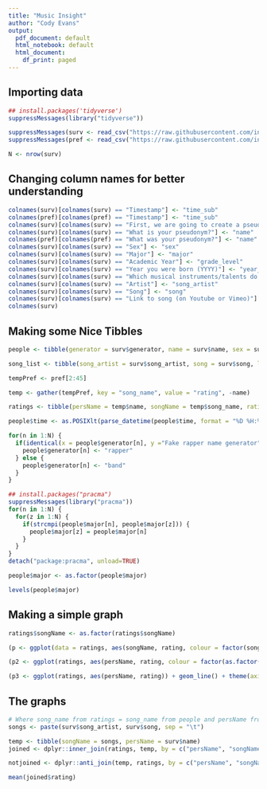 ---
title: "Music Insight"
author: "Cody Evans"
output:
  pdf_document: default
  html_notebook: default
  html_document:
    df_print: paged
---

## Importing data

```{r}
## install.packages('tidyverse')
suppressMessages(library("tidyverse"))

suppressMessages(surv <- read_csv("https://raw.githubusercontent.com/introdsci/MusicSurvey/master/music-survey.csv"))
suppressMessages(pref <- read_csv("https://raw.githubusercontent.com/introdsci/MusicSurvey/master/preferences-survey.csv"))

N <- nrow(surv)

```

## Changing column names for better understanding

```{r}
colnames(surv)[colnames(surv) == "Timestamp"] <- "time_sub"
colnames(pref)[colnames(pref) == "Timestamp"] <- "time_sub"
colnames(surv)[colnames(surv) == "First, we are going to create a pseudonym for you to keep this survey anonymous (more or less). Which pseudonym generator would you prefer?"] <- "generator"
colnames(surv)[colnames(surv) == "What is your pseudonym?"] <- "name"
colnames(pref)[colnames(pref) == "What was your pseudonym?"] <- "name"
colnames(surv)[colnames(surv) == "Sex"] <- "sex"
colnames(surv)[colnames(surv) == "Major"] <- "major"
colnames(surv)[colnames(surv) == "Academic Year"] <- "grade_level"
colnames(surv)[colnames(surv) == "Year you were born (YYYY)"] <- "year_born"
colnames(surv)[colnames(surv) == "Which musical instruments/talents do you play? (Select all that apply)"] <- "instrument"
colnames(surv)[colnames(surv) == "Artist"] <- "song_artist"
colnames(surv)[colnames(surv) == "Song"] <- "song"
colnames(surv)[colnames(surv) == "Link to song (on Youtube or Vimeo)"] <- "link"
colnames(surv)

```

## Making some Nice Tibbles

```{r}
people <- tibble(generator = surv$generator, name = surv$name, sex = surv$sex, major = surv$major, grade_level = surv$grade_level, year_born = surv$year_born, instrument = surv$instrument, time = surv$time_sub)

song_list <- tibble(song_artist = surv$song_artist, song = surv$song, link = surv$link, name = surv$name)

tempPref <- pref[2:45]

temp <- gather(tempPref, key = "song_name", value = "rating", -name)

ratings <- tibble(persName = temp$name, songName = temp$song_name, rating = temp$rating)

people$time <- as.POSIXlt(parse_datetime(people$time, format = "%D %H:%M"))

for(n in 1:N) {
  if(identical(x = people$generator[n], y ="Fake rapper name generator")) {   
    people$generator[n] <- "rapper"
  } else {
    people$generator[n] <- "band"
  }
}

## install.packages("pracma")
suppressMessages(library("pracma"))
for(n in 1:N) {
  for(z in 1:N) {
    if(strcmpi(people$major[n], people$major[z])) {
      people$major[z] = people$major[n]
    }
  }
}
detach("package:pracma", unload=TRUE)

people$major <- as.factor(people$major)

levels(people$major)

```

## Making a simple graph

```{r fig.height=15, fig.width=20}

ratings$songName <- as.factor(ratings$songName)

(p <- ggplot(data = ratings, aes(songName, rating, colour = factor(songName))) + geom_count() + theme(axis.text.x = element_text(angle = 90)))

(p2 <- ggplot(ratings, aes(persName, rating, colour = factor(as.factor(persName)))) + geom_count() + theme(axis.text.x = element_text(angle = 90)))

(p3 <- ggplot(ratings, aes(persName, rating)) + geom_line() + theme(axis.text.x = element_text(angle = 90)))

```

## The graphs

```{r}
# Where song_name from ratings = song_name from people and persName from ratings = persName from people inner_join(ratings, people, by = song_name)
songs <- paste(surv$song_artist, surv$song, sep = "\t")

temp <- tibble(songName = songs, persName = surv$name)
joined <- dplyr::inner_join(ratings, temp, by = c("persName", "songName"))

notjoined <- dplyr::anti_join(temp, ratings, by = c("persName", "songName"))

mean(joined$rating)
```
